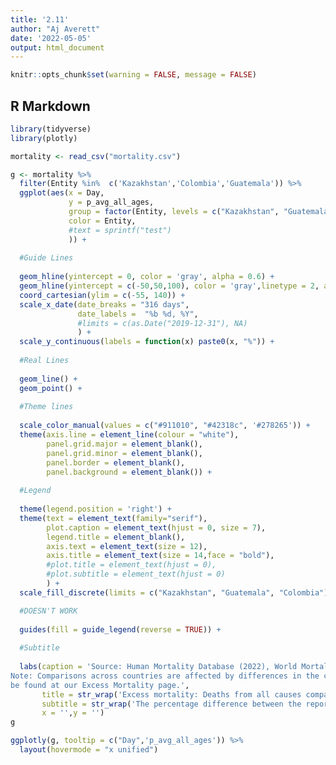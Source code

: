 ```yaml
---
title: '2.11'
author: "Aj Averett"
date: '2022-05-05'
output: html_document
---
```


```r
knitr::opts_chunk$set(warning = FALSE, message = FALSE) 
```
## R Markdown

```r
library(tidyverse)
library(plotly)

mortality <- read_csv("mortality.csv")

g <- mortality %>% 
  filter(Entity %in%  c('Kazakhstan','Colombia','Guatemala')) %>% 
  ggplot(aes(x = Day,
             y = p_avg_all_ages,
             group = factor(Entity, levels = c("Kazakhstan", "Guatemala", "Colombia")),
             color = Entity,
             #text = sprintf("test")
             )) +
  
  #Guide Lines
  
  geom_hline(yintercept = 0, color = 'gray', alpha = 0.6) +
  geom_hline(yintercept = c(-50,50,100), color = 'gray',linetype = 2, alpha = 0.4) +
  coord_cartesian(ylim = c(-55, 140)) +
  scale_x_date(date_breaks = "316 days",
               date_labels =  "%b %d, %Y",
               #limits = c(as.Date("2019-12-31"), NA)
               ) +
  scale_y_continuous(labels = function(x) paste0(x, "%")) +
  
  #Real Lines
  
  geom_line() +
  geom_point() +
  
  #Theme lines
  
  scale_color_manual(values = c("#911010", "#42318c", '#278265')) +
  theme(axis.line = element_line(colour = "white"),
        panel.grid.major = element_blank(),
        panel.grid.minor = element_blank(),
        panel.border = element_blank(),
        panel.background = element_blank()) +
  
  #Legend
  
  theme(legend.position = 'right') +
  theme(text = element_text(family="serif"),
        plot.caption = element_text(hjust = 0, size = 7),
        legend.title = element_blank(),
        axis.text = element_text(size = 12),
        axis.title = element_text(size = 14,face = "bold"),
        #plot.title = element_text(hjust = 0),
        #plot.subtitle = element_text(hjust = 0)
        ) +
  scale_fill_discrete(limits = c("Kazakhstan", "Guatemala", "Colombia")) +

  #DOESN'T WORK
  
  guides(fill = guide_legend(reverse = TRUE)) +
  
  #Subtitle
  
  labs(caption = 'Source: Human Mortality Database (2022), World Mortality Dataset (2022)
Note: Comparisons across countries are affected by differences in the completeness of death reporting. Details can
be found at our Excess Mortality page.',
       title = str_wrap('Excess mortality: Deaths from all causes compared to average over previous years', 65),
       subtitle = str_wrap('The percentage difference between the reported number of weekly or monthly deaths in 2020–2022 and the average number of deaths in the same period over the years 2015–2019. The reported number might not count all deaths that occurred due to incomplete coverage and delays in reporting.', 85),
       x = '',y = '') 
g

ggplotly(g, tooltip = c("Day",'p_avg_all_ages')) %>%
  layout(hovermode = "x unified")




```

